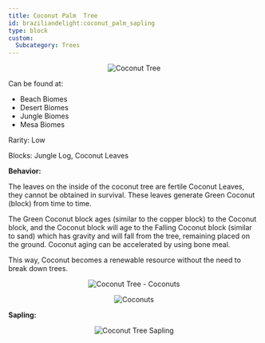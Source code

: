 ```yaml
---
title: Coconut Palm  Tree
id: braziliandelight:coconut_palm_sapling
type: block
custom:
  Subcategory: Trees
---
```


<p align="center">
    <img src="https://file.notion.so/f/f/7a132b8b-fabb-462d-b4d9-5d4f8b95d059/118f81d4-a06c-48c5-929d-a85f415c2f39/image.png?table=block&id=128d5c71-c941-8054-bb67-d67f841837fc&spaceId=7a132b8b-fabb-462d-b4d9-5d4f8b95d059&expirationTimestamp=1739764800000&signature=YwzJcJGYlxn09inJc36JPq7prBNK-ah8oXKH6YjVioY&downloadName=image.png"
         alt="Coconut Tree"
    />
</p>

Can be found at:

- Beach Biomes
- Desert Biomes
- Jungle Biomes
- Mesa Biomes

Rarity: Low

Blocks: Jungle Log, Coconut Leaves

**Behavior:**

The leaves on the inside of the coconut tree are fertile Coconut Leaves, they cannot be obtained in survival. These leaves generate Green Coconut (block) from time to time.

The Green Coconut block ages (similar to the copper block) to the Coconut block, and the Coconut block will age to the Falling Coconut block (similar to sand) which has gravity and will fall from the tree, remaining placed on the ground. Coconut aging can be accelerated by using bone meal.

This way, Coconut becomes a renewable resource without the need to break down trees.

<p align="center">
    <img src="https://file.notion.so/f/f/7a132b8b-fabb-462d-b4d9-5d4f8b95d059/dda12359-7f41-4743-af14-c4b266b2817c/image.png?table=block&id=128d5c71-c941-80e0-8d64-fca2b8e0a4fe&spaceId=7a132b8b-fabb-462d-b4d9-5d4f8b95d059&expirationTimestamp=1739764800000&signature=4A6ZN2bP2qvwhgzIvfeGyMbVsDyG6cMQitrSg-EiOTU&downloadName=image.png"
         alt="Coconut Tree - Coconuts"
    />
</p>

<p align="center">
    <img src="https://file.notion.so/f/f/7a132b8b-fabb-462d-b4d9-5d4f8b95d059/4c961308-44e5-444c-a4ab-808590f2f212/image.png?table=block&id=128d5c71-c941-80d6-9cc7-d57b300d10a6&spaceId=7a132b8b-fabb-462d-b4d9-5d4f8b95d059&expirationTimestamp=1739764800000&signature=UZAGA0UCtq5PyJVS9Orio0Eo4gxmg8kVjr8ufdH597k&downloadName=image.png"
         alt="Coconuts"
    />
</p>

**Sapling:**

<p align="center">
    <img src="https://file.notion.so/f/f/7a132b8b-fabb-462d-b4d9-5d4f8b95d059/f8e12191-d190-4d1d-a973-fc0a4f8cd8cb/image.png?table=block&id=128d5c71-c941-8086-94f7-cfc86eeeb26f&spaceId=7a132b8b-fabb-462d-b4d9-5d4f8b95d059&expirationTimestamp=1739764800000&signature=kbugbVKi0D08G0pvfhAAEBBZbG1AkazUkgkPds0coF4&downloadName=image.png"
         alt="Coconut Tree Sapling"
    />
</p>